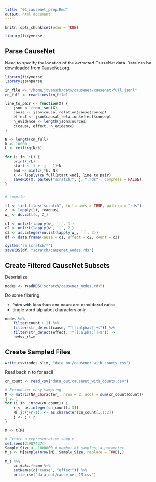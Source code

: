 ---
title: "01_causenet_prep.Rmd"
output: html_document
---

```{r setup, include=FALSE}
knitr::opts_chunk$set(echo = TRUE)
```

```{r}
library(tidyverse)
```

## Parse CauseNet

Need to specify the location of the extracted CauseNet data. Data can be downloaded from CauseNet.org.

```{r}
library(tidyverse)
library(jsonparse)

in_file <- "/home/jtvansch/data/causenet/causenet-full.jsonl"
cn_full <- readLines(in_file)

line_to_pair <- function(X) {
    json <- from_json(X)
    cause <- json$causal_relation$cause$concept
    effect <- json$causal_relation$effect$concept
    n_evidence <- length(json$sources)
    c(cause, effect, n_evidence)
}

N <- length(cn_full)
k <- 10000
L <- ceiling(N/k)

for (j in 1:L) {
    print(j/L)
    start <- 1 + (j - 1)*k
    end <- min(c(j*k, N))
    X <- lapply(cn_full[start:end], line_to_pair)
    saveRDS(X, paste0("scratch/", j, ".rds"), compress = FALSE)
}


# compile

lf <- list.files("scratch", full.names = TRUE, pattern = "rds")
Z_ <- lapply(lf, readRDS)
w_ <- do.call(c, Z_)

c1 <- unlist(lapply(w_, `[`, 1))
c2 <- unlist(lapply(w_, `[`, 2))
c3 <- as.integer(unlist(lapply(w_, `[`, 3)))
df <- data.frame(cause = c1, effect = c2, count = c3)

system("rm scratch/*")
saveRDS(df, "scratch/causenet_nodes.rds")

```

## Create Filtered CauseNet Subsets

Deserialize

```{r}
nodes <- readRDS("scratch/causenet_nodes.rds")
```

Do some filtering

* Pairs with less than one count are considered noise
* single word alphabet characters only

```{r}
nodes %>%
    filter(count > 1) %>%
    filter(str_detect(cause, "^[[:alpha:]]+$")) %>%
    filter(str_detect(effect, "^[[:alpha:]]+$")) ->
    nodes_slim
```


## Create Sampled Files

```{r}
write_csv(nodes_slim, "data_out/causenet_with_counts.csv")
```

Read back in to for ascii

```{r}
cn_count <- read_csv("data_out/causenet_with_counts.csv")
```

```{r}
# Expand for easy sampling
M <- matrix(NA_character_, nrow = 2, ncol = sum(cn_count$count))
j <- 1
for (i in 1:nrow(cn_count)) {
    r <- as.integer(cn_count[i,3])
    M[,j:(j+r-1)] <- as.character(cn_count[i,1:2])
    j <- j + r
}

M <- t(M)

# Create a representative sample
set.seed(239874374)
Sample_Size <- 1000000 # number of samples, a parameter
M_s <- M[sample(nrow(M), Sample_Size, replace = TRUE),]
```

```{r}
M_s %>%
    as.data.frame %>%
    setNames(c("cause", "effect")) %>%
    write_csv("data_out/cause_net_1M.csv")
```

